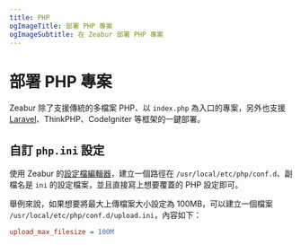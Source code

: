 ```yaml
---
title: PHP
ogImageTitle: 部署 PHP 專案
ogImageSubtitle: 在 Zeabur 部署 PHP 專案
---
```


# 部署 PHP 專案

Zeabur 除了支援傳統的多檔案 PHP、以 `index.php` 為入口的專案，另外也支援 [Laravel](./php/laravel)、ThinkPHP、CodeIgniter 等框架的一鍵部署。

## 自訂 `php.ini` 設定

使用 Zeabur 的[設定檔編輯器](/deploy/config-edit)，建立一個路徑在 `/usr/local/etc/php/conf.d`、副檔名是 `ini` 的設定檔案，並且直接寫上想要覆蓋的 PHP 設定即可。

舉例來說，如果想要將最大上傳檔案大小設定為 100MB，可以建立一個檔案 `/usr/local/etc/php/conf.d/upload.ini`，內容如下：

```ini
upload_max_filesize = 100M
```
